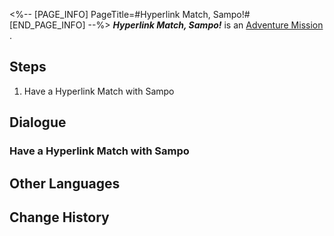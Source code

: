 <%-- [PAGE_INFO]
PageTitle=#Hyperlink Match, Sampo!#
[END_PAGE_INFO] --%>
{{Stub|Dialogue.}}
{{Mission Infobox
|id            = 8014135
|title         = 
|image         = <!--Mission Hyperlink Match, Sampo!.png-->
|type          = Adventure
|event_name    = 
|chapter       = 
|requirements  = 
* [[Adventure Mission]] ''[[Hyperlink Match, Arlan!]]'' completed
* [[Adventure Mission]] ''[[Hyperlink Match, Asta!]]'' completed
* [[Adventure Mission]] ''[[Hyperlink Match, Diting!]]'' completed
* [[Adventure Mission]] ''[[Hyperlink Match, Yanqing!]]'' completed
|summary       = <!--official mission summary from Fate's Atlas-->
|characters    = Trailblazer
|startLocation = [[<!--starting world-->]] - [[<!--starting area-->]]
|world         = <!--starting world-->
|area          = <!--starting area-->
|prev          = Hyperlink Match, Yanqing!
|next          = 
|exp           = 
|credits       = 
|stellarJade   = 
|other         = 
}}
'''''Hyperlink Match, Sampo!''''' is an [[Adventure Mission]]<!--in [world]-->.

==Steps==
# Have a Hyperlink Match with Sampo

<!--
==Gameplay Notes==

--><!--
==Trial Character==

-->
==Dialogue==
{{Stub Dialogue}}
===Have a Hyperlink Match with Sampo===
{{Mission Description|type=adventure|location=<!--to be added-->|The core gameplay loop behind Aetherium Wars is "dueling." Challenge different players and show your true strength!}}
{{Dialogue Start}}
:{{tx}}
{{Dialogue End}}

==Other Languages==
{{Other Languages
|en   = Hyperlink Match, Sampo!
|zhs  = 超链接对决！桑博
|zht  = 超連結對決！桑博
|ja   = ハイパーリンクバトル！サンポ
|ko   = 하이퍼링크 대결! 삼포
|es   = Enfrentamiento de hipervínculos: Sampo
|fr   = Combat hyperlink&nbsp;: Sampo&nbsp;!
|ru   = Матч! Сампо!
|th   = ประลองไฮเปอร์ลิงก์กับ Sampo!
|vi   = Quyết Đấu Siêu Liên Kết! Sampo
|de   = Hyperlinkmatch, Sampo!
|id   = Duel Hyperlink, Sampo!
|pt   = Batalha de Hyperlink, Sampo!
}}

==Change History==
{{Change History|1.4}}

